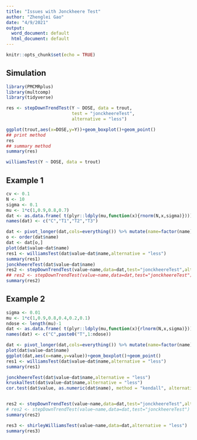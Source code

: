```yaml
---
title: "Issues with Jonckheere Test"
author: "Zhenglei Gao"
date: "4/9/2021"
output:
  word_document: default
  html_document: default
---
```


```r
knitr::opts_chunk$set(echo = TRUE)
```

## Simulation

```r
library(PMCMRplus)
library(multcomp)
library(tidyverse)
```

```r
res <- stepDownTrendTest(Y ~ DOSE, data = trout,
                         test = "jonckheereTest",
                         alternative = "less")

ggplot(trout,aes(x=DOSE,y=Y))+geom_boxplot()+geom_point()
## print method
res
## summary method
summary(res)

williamsTest(Y ~ DOSE, data = trout)
```


## Example 1

```r
cv <- 0.1
N <- 10
sigma <- 0.1
mu <- 1*c(1,0.9,0.8,0.7)
dat <- as.data.frame( t(plyr::ldply(mu,function(x){rnorm(N,x,sigma)})))
names(dat) <- c("C","T1","T2","T3")

dat <- pivot_longer(dat,cols=everything()) %>% mutate(name=factor(name))
o <- order(dat$name)
dat <- dat[o,]
plot(dat$value~dat$name)
res1 <- williamsTest(dat$value~dat$name,alternative = "less")
summary(res1)
jonckheereTest(dat$value~dat$name)
res2 <- stepDownTrendTest(value~name,data=dat,test="jonckheereTest",alternative = "less")
## res2 <- stepDownTrendTest(value~name,data=dat,test="jonckheereTest")
summary(res2)
```



## Example 2

```r
sigma <- 0.01
mu <- 1*c(1,0.9,0.8,0.4,0.2,0.1)
ndose <- length(mu)-1
dat <- as.data.frame( t(plyr::ldply(mu,function(x){rlnorm(N,x,sigma)})))
names(dat) <- c("C",paste0("T",1:ndose))

dat <- pivot_longer(dat,cols=everything()) %>% mutate(name=factor(name))
plot(dat$value~dat$name)
ggplot(dat,aes(x=name,y=value))+geom_boxplot()+geom_point()
res1 <- williamsTest(dat$value~dat$name,alternative = "less")
summary(res1)

jonckheereTest(dat$value~dat$name,alternative = "less")
kruskalTest(dat$value~dat$name,alternative = "less")
cor.test(dat$value, as.numeric(dat$name), method = "kendall", alternative = "two.sided", continuity = TRUE)


res2 <- stepDownTrendTest(value~name,data=dat,test="jonckheereTest",alternative = "less")
# res2 <- stepDownTrendTest(value~name,data=dat,test="jonckheereTest")
summary(res2)

res3 <- shirleyWilliamsTest(value~name,data=dat,alternative = "less")
summary(res3)
```


